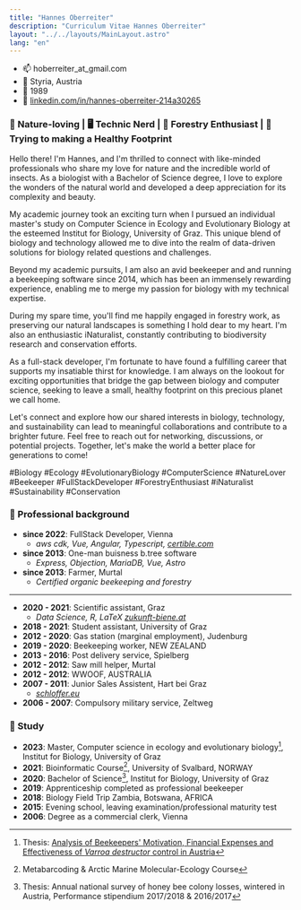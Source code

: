```yaml
---
title: "Hannes Oberreiter"
description: "Curriculum Vitae Hannes Oberreiter"
layout: "../../layouts/MainLayout.astro"
lang: "en"
---
```



- 📫 hoberreiter_at_gmail.com
- 🏡 Styria, Austria
- 🎂 1989
- 🔗 [linkedin.com/in/hannes-oberreiter-214a30265](https://www.linkedin.com/in/hannes-oberreiter-214a30265/)

### 🐝 Nature-loving | 🖥️ Technic Nerd | 🌳 Forestry Enthusiast | 🍃 Trying to making a Healthy Footprint

Hello there! I'm Hannes, and I'm thrilled to connect with like-minded professionals who share my love for nature and the incredible world of insects. As a biologist with a Bachelor of Science degree, I love to explore the wonders of the natural world and developed a deep appreciation for its complexity and beauty.

My academic journey took an exciting turn when I pursued an individual master's study on Computer Science in Ecology and Evolutionary Biology at the esteemed Institut for Biology, University of Graz. This unique blend of biology and technology allowed me to dive into the realm of data-driven solutions for biology related questions and challenges.

Beyond my academic pursuits, I am also an avid beekeeper and and running a beekeeping software since 2014, which has been an immensely rewarding experience, enabling me to merge my passion for biology with my technical expertise.

During my spare time, you'll find me happily engaged in forestry work, as preserving our natural landscapes is something I hold dear to my heart. I'm also an enthusiastic iNaturalist, constantly contributing to biodiversity research and conservation efforts.

As a full-stack developer, I'm fortunate to have found a fulfilling career that supports my
insatiable thirst for knowledge. I am always on the lookout for exciting opportunities that bridge the gap between biology and computer science, seeking to leave a small, healthy footprint on this precious planet we call home.

Let's connect and explore how our shared interests in biology, technology, and sustainability can lead to meaningful collaborations and contribute to a brighter future. Feel free to reach out for networking, discussions, or potential projects. Together, let's make the world a better place for generations to come!

#Biology #Ecology #EvolutionaryBiology #ComputerScience #NatureLover #Beekeeper #FullStackDeveloper #ForestryEnthusiast #iNaturalist #Sustainability #Conservation

### 👷 Professional background

- **since 2022**: FullStack Developer, Vienna
  - _aws cdk, Vue, Angular, Typescript, [certible.com](https://www.certible.com/)_
- **since 2013**: One-man buisness b.tree software
  - _Express, Objection, MariaDB, Vue, Astro_
- **since 2013**: Farmer, Murtal
  - _Certified organic beekeeping and forestry_

<hr />

- **2020 - 2021**: Scientific assistant, Graz
  - _Data Science, R, LaTeX [zukunft-biene.at](http://www.zukunft-biene.at/)_
- **2018 - 2021**: Student assistant, University of Graz
- **2012 - 2020**: Gas station (marginal employment), Judenburg
- **2019 - 2020**: Beekeeping worker, NEW ZEALAND
- **2013 - 2016**: Post delivery service, Spielberg
- **2012 - 2012**: Saw mill helper, Murtal
- **2012 - 2012**: WWOOF, AUSTRALIA
- **2007 - 2011**: Junior Sales Assistent, Hart bei Graz
  - _[schloffer.eu](https://www.schloffer.eu/)_
- **2006 - 2007**: Compulsory military service, Zeltweg

### 🎒 Study

- **2023**: Master, Computer science in ecology and evolutionary biology[^1], Institut for Biology, University of Graz
- **2021**: Bioinformatic Course[^3], University of Svalbard, NORWAY
- **2020**: Bachelor of Science[^2], Institut for Biology, University of Graz
- **2019**: Apprenticeship completed as professional beekeeper
- **2018**: Biology Field Trip Zambia, Botswana, AFRICA
- **2015**: Evening school, leaving examination/professional maturity test
- **2006**: Degree as a commercial clerk, Vienna

[^1]: Thesis: [Analysis of Beekeepers' Motivation, Financial Expenses and Effectiveness of _Varroa destructor_ control in Austria](https://resolver.obvsg.at/urn:nbn:at:at-ubg:1-186187)
[^2]: Thesis: Annual national survey of honey bee colony losses, wintered in Austria, Performance stipendium 2017/2018 & 2016/2017
[^3]: Metabarcoding & Arctic Marine Molecular-Ecology Course

<section class="hero container max-w-screen-lg mx-auto flex">
  <Picture
    src="/images/hannes.jpg"
    aspectRatio="1:1"
    class="mx-auto"
    widths={[200, 300, 400]}
    sizes="(max-width: 400px) 100vw, 400px"
    alt="Hannes Oberreiter"
  />
</section>
